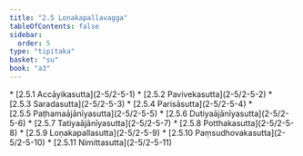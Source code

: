 ```yaml
---
title: "2.5 Loṇakapallavagga"
tableOfContents: false
sidebar:
  order: 5
type: "tipitaka"
basket: "su"
book: "a3"
---
```



<DynamicBreadcrumb />



<TableOfContents book="a3" section="2.5">
* [2.5.1 Accāyikasutta](2-5/2-5-1)
* [2.5.2 Pavivekasutta](2-5/2-5-2)
* [2.5.3 Saradasutta](2-5/2-5-3)
* [2.5.4 Parisāsutta](2-5/2-5-4)
* [2.5.5 Paṭhamaājānīyasutta](2-5/2-5-5)
* [2.5.6 Dutiyaājānīyasutta](2-5/2-5-6)
* [2.5.7 Tatiyaājānīyasutta](2-5/2-5-7)
* [2.5.8 Potthakasutta](2-5/2-5-8)
* [2.5.9 Loṇakapallasutta](2-5/2-5-9)
* [2.5.10 Paṃsudhovakasutta](2-5/2-5-10)
* [2.5.11 Nimittasutta](2-5/2-5-11)
</TableOfContents>